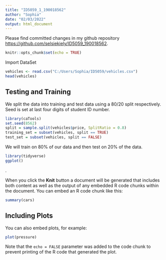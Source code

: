 ```yaml
---
title: "ID5059_1_190018562"
author: "Sophia"
date: "02/03/2022"
output: html_document
---
```

Please find committed changes in my github repository <https://github.com/selsiekiely/ID5059_190018562>.

```r
knitr::opts_chunk$set(echo = TRUE)
```

Import DataSet

```r
vehicles <- read.csv("C:/Users/Sophia/ID5059/vehicles.csv")
head(vehicles)
```

## Testing and Training

We split the data into training and test data using a 80/20 split respectively. Seed is set at last
four digits of student ID number.

```r
library(caTools)
set.seed(8562)
split = sample.split(vehicles$price, SplitRatio = 0.8)
training_set = subset(vehicles, split == TRUE)
test_set = subset(vehicles, split == FALSE)
```

We will train on 80% of our data and then test on 20% of the data.

```r
library(tidyverse)
ggplot()
```

.

When you click the **Knit** button a document will be generated that includes both content as well as the output of any embedded R code chunks within the document. You can embed an R code chunk like this:

```r
summary(cars)
```

## Including Plots

You can also embed plots, for example:

```r
plot(pressure)
```

Note that the `echo = FALSE` parameter was added to the code chunk to prevent printing of the R code that generated the plot.
